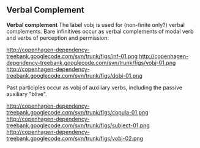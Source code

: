==  Verbal Complement ==

'''Verbal complement''' The label vobj is used for (non-finite only?) verbal complements. Bare infinitives occur as verbal complements of modal verb and verbs of perception and permission:

http://copenhagen-dependency-treebank.googlecode.com/svn/trunk/figs/inf-01.png http://copenhagen-dependency-treebank.googlecode.com/svn/trunk/figs/vobj-01.png http://copenhagen-dependency-treebank.googlecode.com/svn/trunk/figs/dobj-01.png

Past participles occur as vobj of auxiliary verbs, including the passive auxiliary "blive".

http://copenhagen-dependency-treebank.googlecode.com/svn/trunk/figs/copula-01.png http://copenhagen-dependency-treebank.googlecode.com/svn/trunk/figs/subject-01.png http://copenhagen-dependency-treebank.googlecode.com/svn/trunk/figs/vobj-02.png
